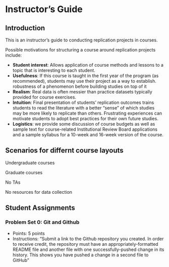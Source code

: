 # Instructor's Guide {#instructors}


## Introduction 

This is an instructor’s guide to conducting replication projects in courses. 

Possible motivations for structuring a course around replication projects include: 

* **Student interest**: Allows application of course methods and lessons to a topic that is interesting to each student.
* **Usefulness**: If this course is taught in the first year of the program (as recommended), students may use their project as a way to establish. robustness of a phenomenon before building studies on top of it
* **Realism**: Real data is often messier than practice datasets typically provided for course exercises.
* **Intuition**: Final presentation of students’ replication outcomes trains students to read the literature with a better “sense” of which studies may be more likely to replicate than others. Frustrating experiences can motivate students to adopt best practices for their own future studies.
* **Logistics**: we provide some discussion of course budgets as well as sample text for course-related Institutional Review Board applications and a sample syllabus for a 10-week and 16-week version of the course. 

## Scenarios for differnt course layouts

Undergraduate courses

Graduate courses

No TAs

No resources for data collection


## Student Assignments

### Problem Set 0: Git and Github

* Points: 5 points
* Instructions: "Submit a link to the Github repository you created. In order to receive credit, the repository must have an appropriately-formatted README file and another file with one successfully-pushed change in its history. This shows you have pushed a change in a second file to GitHub" 